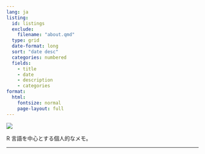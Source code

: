 ```yaml
---
lang: ja
listing: 
  id: listings
  exclude:
    filename: "about.qmd"
  type: grid
  date-format: long
  sort: "date desc"
  categories: numbered
  fields: 
    - title
    - date
    - description
    - categories
format: 
  html: 
    fontsize: normal
    page-layout: full
---
```


::::{.text-center}
![](../images/memoRandum_header.png){.d-none .d-lg-inline}
::::

R 言語を中心とする個人的なメモ。

-----

:::::{.listings}
:::::

